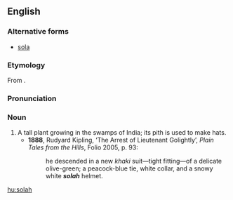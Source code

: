==English==

===Alternative forms===
* [[sola]]

===Etymology===
From {{Urd.}} {{term|سلا||tr=solā|sc=ur-Arab}}.

===Pronunciation===
{{IPA|/ˈsəʊlə/}}

===Noun===
{{en-noun}}

# A tall plant growing in the swamps of India; its pith is used to make hats.
#* '''1888''', Rudyard Kipling, ‘The Arrest of Lieutenant Golightly’, ''Plain Tales from the Hills'', Folio 2005, p. 93:
#*: he descended in a new ''khaki'' suit—tight fitting—of a delicate olive-green; a peacock-blue tie, white collar, and a snowy white '''''solah''''' helmet.

[[hu:solah]]